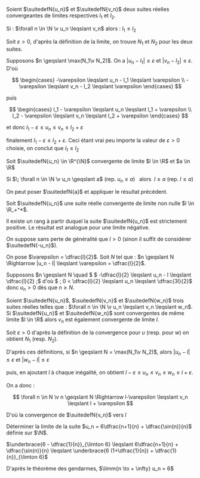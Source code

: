 

<Item type='proposition' titre='limites et comparaisons'>

Soient $\suitedefN{u_n}$ et $\suitedefN{v_n}$ deux suites réelles convergeantes de limites respectives $l_1$ et $l_2$.

Si : $\forall n \in \N \v u_n \leqslant v_n$ alors : $l_1 \leqslant l_2$
</Item>

<Hideable type='démonstration' titre=''>

Soit $\varepsilon > 0$, d'après la définition de la limite, on trouve $N_1$ et $N_2$ pour les deux suites. 

Supposons $n \geqslant \max(N_1\v N_2)$. On a $|u_n - l_1| \leqslant \varepsilon$ et $|v_n - l_2| \leqslant \varepsilon$. D'où 

$$
\begin{cases} 
    -\varepsilon \leqslant  u_n - l_1 \leqslant \varepsilon 
    \\  
    -\varepsilon \leqslant  v_n - l_2 \leqslant \varepsilon 
\end{cases}
$$ 

puis 

$$
\begin{cases} 
    l_1 - \varepsilon \leqslant  u_n \leqslant l_1 + \varepsilon 
    \\  
    l_2 - \varepsilon \leqslant  v_n  \leqslant l_2 + \varepsilon 
\end{cases}
$$ 

et donc $l_1 - \varepsilon \leqslant  u_n  \leqslant  v_n  \leqslant l_2 + \varepsilon$

finalement $l_1 - \varepsilon \leqslant l_2 + \varepsilon$. Ceci étant vrai peu importe la valeur de $\varepsilon > 0$ choisie, on conclut que $l_1 \leqslant l_2$
</Hideable>

<Item type='consequence' titre='comparaison avec un réel'>

Soit $\suitedefN{u_n} \in \R^{\N}$ convergente de limite $l \in \R$ et $a \in \R$

Si $\; \forall n \in \N \v u_n \geqslant a$ (rep. $u_n \leqslant a$) $\;$ alors $\; l \geqslant a$ (rep. $l \leqslant a$)
</Item>

<Hideable type='démonstration' titre=''>

On peut poser $\suitedefN{a}$ et appliquer le résultat précédent.
</Hideable>

<Item type='proposition' titre='limite et signe'>

Soit $\suitedefN{u_n}$ une suite réelle convergente de limite non nulle $l \in \R_+^*$. 

Il existe un rang à partir duquel la suite  $\suitedefN{u_n}$ est strictement positive. Le résultat est analogue pour une limite négative.
</Item>

<Hideable type='démonstration' titre=''>

On suppose sans perte de généralité que $l > 0$ (sinon il suffit de considérer $\suitedefN{-u_n}$).

On pose $\varepsilon = \dfrac{l}{2}$. Soit $N$ tel que : $n \geqslant N \Rightarrow |u_n - l| \leqslant \varepsilon = \dfrac{l}{2}$.


Supposons $n \geqslant N \quad $ $ -\dfrac{l}{2} \leqslant  u_n - l \leqslant \dfrac{l}{2} \;$ d'où $ \; 0 < \dfrac{l}{2} \leqslant  u_n  \leqslant \dfrac{3l}{2}$ donc $u_n >0$ dès que $n \geqslant N$.
</Hideable>

<Item type='proposition' titre='théorème des gendarmes'>

Soient $\suitedefN{u_n}$, $\suitedefN{v_n}$ et $\suitedefN{w_n}$ trois suites réelles telles que : $\forall n \in \N \v u_n \leqslant v_n \leqslant w_n$. Si $\suitedefN{u_n}$ et $\suitedefN{w_n}$ sont convergentes de même limite $l \in \R$ alors $v_n$ est également convergente de limite $l$.
</Item>

<Hideable type='démonstration' titre=''>

Soit $\varepsilon > 0$ d'après la définition de la convergence pour $u$ (resp. pour $w$) on obtient $N_1$ (resp. $N_2$). 

D'après ces définitions, si $n \geqslant N = \max(N_1\v N_2)$, alors $|u_n - l| \leqslant \varepsilon$ et $|w_n - l| \leqslant \varepsilon$ 

puis, en ajoutant $l$ à chaque inégalité, on obtient $l-\varepsilon \leqslant u_n \leqslant v_n \leqslant w_n \leqslant l + \varepsilon$. 

On a donc : 

$$
\forall n \in N \v n \geqslant N \Rightarrow l-\varepsilon \leqslant v_n \leqslant l + \varepsilon
$$ 

D'où la convergence de $\suitedefN{v_n}$ vers $l$
</Hideable>

<Exercice titre=''>

Déterminer la limite de la suite $u_n = 6\dfrac{n+1}{n} + \dfrac{\sin(n)}{n}$ définie sur $\N$.
</Exercice>

<Hideable type='solution' titre=''>

$\underbrace{6 - \dfrac{1}{n}}_{\limton 6} \leqslant  6\dfrac{n+1}{n} + \dfrac{\sin(n)}{n} \leqslant \underbrace{6 (1+\dfrac{1}{n}) + \dfrac{1}{n}}_{\limton 6}$

D'après le théorème des gendarmes, $\limm{n \to + \infty} u_n = 6$
</Hideable>